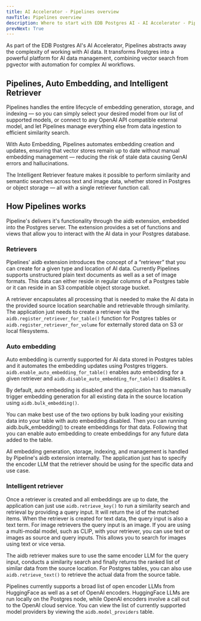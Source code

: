 ```yaml
---
title: AI Accelerator - Pipelines overview
navTitle: Pipelines overview
description: Where to start with EDB Postgres AI - AI Accelerator - Pipelines and the aidb extension.
prevNext: True
---
```


As part of the EDB Postgres AI's AI Accelerator, Pipelines abstracts away the complexity of working with AI data. It transforms Postgres into a powerful platform for AI data management, combining vector search from pgvector with automation for complex AI workflows.

## Pipelines, Auto Embedding, and Intelligent Retriever

Pipelines handles the entire lifecycle of embedding generation, storage, and indexing — so you can simply select your desired model from our list of supported models, or connect to any OpenAI API compatible external model, and let Pipelines manage everything else from data ingestion to efficient similarity search.

With Auto Embedding, Pipelines automates embedding creation and updates, ensuring that vector stores remain up to date without manual embedding management — reducing the risk of stale data causing GenAI errors and hallucinations.

The Intelligent Retriever feature makes it possible to perform similarity and semantic searches across text and image data, whether stored in Postgres or object storage — all with a single retriever function call.

## How Pipelines works

Pipeline's delivers it's functionality through the aidb extension, embedded into the Postgres server. The extension provides a set of functions and views that allow you to interact with the AI data in your Postgres database.

### Retrievers

Pipelines' aidb extension introduces the concept of a “retriever” that you can create for a given type and location of AI data. Currently Pipelines supports unstructured plain text documents as well as a set of image formats. This data can either reside in regular columns of a Postgres table or it can reside in an S3 compatible object storage bucket.

A retriever encapsulates all processing that is needed to make the AI data in the provided source location searchable and retrievable through similarity. The application just needs to create a retriever via the `aidb.register_retriever_for_table()` function for Postgres tables or `aidb.register_retriever_for_volume` for externally stored data on S3 or local filesystems.

### Auto embedding

Auto embedding is currently supported for AI data stored in Postgres tables and it automates the embedding updates using Postgres triggers. `aidb.enable_auto_embedding_for_table()` enables auto embedding for a given retriever and `aidb.disable_auto_embedding_for_table()` disables it.

By default, auto embedding is disabled and the application has to manually trigger embedding generation for all existing data in the source location using `aidb.bulk_embedding()`.

You can make best use of the two options by bulk loading your exisiting data into your table with auto embedding disabled. Then you can running aidb.bulk_embedding() to create embeddings for that data. Following that you can enable auto embedding to create embeddings for any future data added to the table.

All embedding generation, storage, indexing, and management is handled by Pipeline's aidb extension internally. The application just has to specify the encoder LLM that the retriever should be using for the specific data and use case.

### Intelligent retriever

Once a retriever is created and all embeddings are up to date, the application can just use `aidb.retrieve_key()` to run a similarity search and retrieval by providing a query input. It will return the id of the matched items. When the retriever is created for text data, the query input is also a text term. For image retrievers the query input is an image. If you are using a multi-modal model, such as CLIP, with your retriever, you can use text or images as source and query inputs. This allows you to search for images using text or vice versa.

The aidb retriever makes sure to use the same encoder LLM for the query input, conducts a similarity search and finally returns the ranked list of similar data from the source location. For Postgres tables, you can also use `aidb.retrieve_text()` to retrieve the actual data from the source table.

Pipelines currently supports a broad list of open encoder LLMs from HuggingFace as well as a set of OpenAI encoders. HuggingFace LLMs are run locally on the Postgres node, while OpenAI encoders involve a call out to the OpenAI cloud service. You can view the list of currently supported model providers by viewing the `aidb.model_providers` table.
